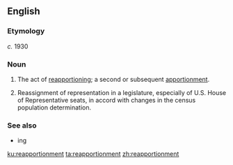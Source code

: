 ==English==

===Etymology===
''c.'' 1930 {{suffix|reapportion|ment|lang=en}}

===Noun===
{{en-noun}}

# The act of [[reapportion]]ing; a second or subsequent [[apportionment]].
# {{lb|en|US|politics}} Reassignment of representation in a legislature, especially of U.S. House of Representative seats, in accord with changes in the census population determination.

===See also===
* {{l|en|redistrict}}ing

[[ku:reapportionment]]
[[ta:reapportionment]]
[[zh:reapportionment]]